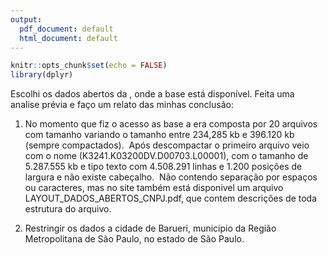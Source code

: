 ```yaml
---
output:
  pdf_document: default
  html_document: default
---
```


\begin{center}

  {\LARGE FUNDAÇÃO GETULIO VARGAS}\\
  \vspace{7cm}

  {\large\textbf{{ANALISE EXPLORATÓRIA DE DADOS E VISUALIZAÇÃO}}}\\
  \vspace{2cm}

  {\large {LUIS ANTONIO ALVES}\\}

  \vspace{9,5cm}
  {\large {Rio de Janeiro - RJ}}\\
  \vspace{0.15cm}
  {\large {Abril 2021}}
  %\vspace{0.15cm}
\end{center}

\thispagestyle{empty}

\newpage


```r
knitr::opts_chunk$set(echo = FALSE)
library(dplyr) 
```
\begin{center}

  {\large\textbf{{HISTÓRICO DOS DADOS, ORIGEM E MÉTODOS APLICADOS}}}\\
  \vspace{3cm} 

\end{center}


  Escolhi os dados abertos da  \href{https://www.gov.br/receitafederal/pt-br/assuntos/orientacao-tributaria/cadastros/consultas/dados-publicos-cnpj}{Receita Federal}, onde a base está disponível.
  Feita uma analise prévia e faço um relato das minhas conclusão: \  
  
  1) No momento que fiz o acesso as base a era composta por 20 arquivos com tamanho variando o tamanho entre 234,285 kb e 396.120 kb (sempre compactados).\    Após descompactar o primeiro arquivo veio com o nome (K3241.K03200DV.D00703.L00001), com o tamanho de 5.287.555 kb e tipo texto com 4.508.291 linhas e 1.200 posições de largura e não existe cabeçalho.\    Não contendo separação por espaços ou caracteres, mas no site também está disponivel um arquivo LAYOUT_DADOS_ABERTOS_CNPJ.pdf, que contem descriçôes de toda estrutura do arquivo. \     
  
  2) 
  Restringir os dados a cidade de Barueri, município da Região Metropolitana de São Paulo, no estado de São Paulo.
  

\newpage


